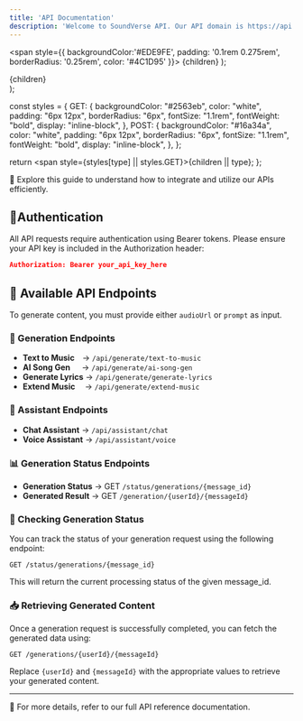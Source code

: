 ```yaml
---
title: 'API Documentation'
description: 'Welcome to SoundVerse API. Our API domain is https://api.soundverse.ai/'
---
```



  <span style={{ backgroundColor:'#EDE9FE', padding: '0.1rem 0.275rem', borderRadius: '0.25rem', color: '#4C1D95' }}>
    {children}
  </span>
);

  <div style={{ backgroundColor: '#FAF5FF', borderLeft: '0.25rem solid #7C3AED', padding: '0.25rem', margin: '0.5rem 0', color: '#5B21B6' }}>
    {children}
  </div>
);

  const styles = {
    GET: {
      backgroundColor: "#2563eb",
      color: "white",
      padding: "6px 12px",
      borderRadius: "6px",
      fontSize: "1.1rem",
      fontWeight: "bold",
      display: "inline-block",
    },
    POST: {
      backgroundColor: "#16a34a",
      color: "white",
      padding: "6px 12px",
      borderRadius: "6px",
      fontSize: "1.1rem",
      fontWeight: "bold",
      display: "inline-block",
    },
  };

  return <span style={styles[type] || styles.GET}>{children || type}</span>;
};


<Note>
   📌 Explore this guide to understand how to integrate and utilize our APIs efficiently.
</Note>


## 🔐Authentication

All API requests require authentication using Bearer tokens. Please ensure your API key is included in the Authorization header:
```json
Authorization: Bearer your_api_key_here
```

## 🚀 Available API Endpoints

To generate content, you must provide either ```audioUrl``` or ```prompt``` as input.

### 🎵 Generation Endpoints

- **Text to Music&nbsp;&nbsp;&nbsp;** → <Method type="POST" /> `/api/generate/text-to-music`
- **AI Song Gen&nbsp;&nbsp;&nbsp;&nbsp;&nbsp;** → <Method type="POST" /> `/api/generate/ai-song-gen`
- **Generate Lyrics** → <Method type="POST" /> `/api/generate/generate-lyrics`
- **Extend Music&nbsp;&nbsp;&nbsp;&nbsp;** → <Method type="POST" /> `/api/generate/extend-music`

### 🤖 Assistant Endpoints

- **Chat Assistant**     → <Method type="POST" /> `/api/assistant/chat`
- **Voice Assistant**    → <Method type="POST" /> `/api/assistant/voice`

### 📊 Generation Status Endpoints

- **Generation Status**  → <Method type="GET">GET</Method> `/status/generations/{message_id}`
- **Generated Result**   → <Method type="GET">GET</Method> `/generation/{userId}/{messageId}`


### 🔄 Checking Generation Status
You can track the status of your generation request using the following endpoint:

```GET /status/generations/{message_id}```

This will return the current processing status of the given message_id.

### 📥 Retrieving Generated Content

Once a generation request is successfully completed, you can fetch the generated data using:

```GET /generations/{userId}/{messageId}```

Replace ```{userId}``` and ```{messageId}``` with the appropriate values to retrieve your generated content.

---
<Note >
   📘 For more details, refer to our full API reference documentation.
</ Note>